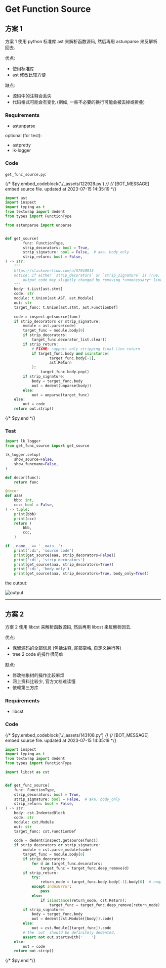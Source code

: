 # Get Function Source

## 方案 1

方案 1 使用 python 标准库 ast 来解析函数源码, 然后再用 astunparse 来反解析回去.

优点:

- 使用标准库
- ast 修改比较方便

缺点:

- 源码中的注释会丢失
- 代码格式可能会有变化 (例如, 一些不必要的换行可能会被去掉或折叠)

### Requirements

- astunparse

optional (for test):

- astpretty
- lk-logger

### Code

`get_func_source.py`:

{/* $py.embed_codeblock('./_assets/122928.py') */}
{/* [BOT_MESSAGE] embed source file. updated at 2023-07-15 14:35:19 */}

```py
import ast
import inspect
import typing as t
from textwrap import dedent
from types import FunctionType

from astunparse import unparse


def get_source(
        func: FunctionType,
        strip_decorators: bool = True,
        strip_signature: bool = False,  # aka. body_only
        strip_return: bool = False,
) -> str:
    """
    https://stackoverflow.com/a/57040815
    notice: if either `strip_decorators` or `strip_signature` is True, the
        output code may slightly changed by removing *unnecessary* line breaks.
    """
    body: t.List[ast.stmt]
    code: str
    module: t.Union[ast.AST, ast.Module]
    out: str
    target_func: t.Union[ast.stmt, ast.FunctionDef]
    
    code = inspect.getsource(func)
    if strip_decorators or strip_signature:
        module = ast.parse(code)
        target_func = module.body[0]
        if strip_decorators:
            target_func.decorator_list.clear()
        if strip_return:
            # FIXME: support only stripping final-line return
            if target_func.body and isinstance(
                    target_func.body[-1],
                    ast.Return
            ):
                target_func.body.pop()
        if strip_signature:
            body = target_func.body
            out = dedent(unparse(body))
        else:
            out = unparse(target_func)
    else:
        out = code
    return out.strip()
```

{/* $py.end */}

### Test

```py
import lk_logger
from get_func_source import get_source

lk_logger.setup(
    show_source=False,
    show_funcname=False,
)

def decor(func):
    return func

@decor
def aaa(
    bbb: int,
    ccc: bool = False,
) -> tuple:
    print(bbb)
    print(ccc)
    return (
        bbb,
        ccc,
    )

if __name__ == '__main__':
    print(':di', 'source code')
    print(get_source(aaa, strip_decorators=False))
    print(':di', 'strip decorators')
    print(get_source(aaa, strip_decorators=True))
    print(':di', 'body only')
    print(get_source(aaa, strip_decorators=True, body_only=True))
```

the output:

![](./_assets/120721.png "output")

---

## 方案 2

方案 2 使用 libcst 来解析函数源码, 然后再用 libcst 来反解析回去.

优点:

- 保留源码的全部信息 (包括注释, 尾部空格, 自定义换行等)
- tree 2 code 的操作很简单

缺点:

- 修改抽象树的操作比较麻烦
- 网上资料比较少, 官方文档难读懂
- 依赖第三方库

### Requirements

- libcst

### Code

{/* $py.embed_codeblock('./_assets/143108.py') */}
{/* [BOT_MESSAGE] embed source file. updated at 2023-07-15 14:35:19 */}

```py
import inspect
import typing as t
from textwrap import dedent
from types import FunctionType

import libcst as cst


def get_func_source(
    func: FunctionType,
    strip_decorators: bool = True,
    strip_signature: bool = False,  # aka. body_only
    strip_return: bool = False,
) -> str:
    body: cst.IndentedBlock
    code: str
    module: cst.Module
    out: str
    target_func: cst.FunctionDef
    
    code = dedent(inspect.getsource(func))
    if strip_decorators or strip_signature:
        module = cst.parse_module(code)
        target_func = module.body[0]
        if strip_decorators:
            for d in target_func.decorators:
                target_func = target_func.deep_remove(d)
        if strip_return:
            try:
                return_node = target_func.body.body[-1].body[0]  # noqa
            except IndexError:
                pass
            else:
                if isinstance(return_node, cst.Return):
                    target_func = target_func.deep_remove(return_node)
        if strip_signature:
            body = target_func.body
            out = dedent(cst.Module([body]).code)
        else:
            out = cst.Module([target_func]).code
        # the `out` should be definitely dedented.
        assert not out.startswith('    ')
    else:
        out = code
    return out.strip()
```

{/* $py.end */}
